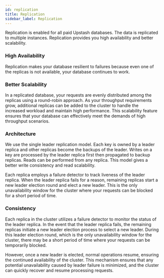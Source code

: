 ```yaml
---
id: replication
title: Replication
sidebar_label: Replication
---
```


Replication is enabled for all paid Upstash databases. The data is replicated to multiple instances. Replication provides you high availability and better scalability.

### High Availability

Replication makes your database resilient to failures because even one of the replicas is not available, your database continues to work.

### Better Scalability

In a replicated database, your requests are evenly distributed among the replicas using a round-robin approach. As your throughput requirements grow, additional replicas can be added to the cluster to handle the increased workload and maintain high performance. This scalability feature ensures that your database can effectively meet the demands of high throughput scenarios.

### Architecture

We use the single leader replication model. Each key is owned by a leader replica and other replicas become the backups of the leader. Writes on a key are processed by the leader replica first then propagated to backup replicas. Reads can be performed from any replica. This model gives a better write consistency and read scalability.

Each replica employs a failure detector to track liveness of the leader replica. When the leader replica fails for a reason, remaining replicas start a new leader election round and elect a new leader. This is the only unavailability window for the cluster where your requests can be blocked for a short period of time.

### Consistency

Each replica in the cluster utilizes a failure detector to monitor the status of the leader replica. In the event that the leader replica fails, the remaining replicas initiate a new leader election process to select a new leader. During this leader election round, which is the only unavailability window for the cluster, there may be a short period of time where your requests can be temporarily blocked.

However, once a new leader is elected, normal operations resume, ensuring the continued availability of the cluster. This mechanism ensures that any potential unavailability caused by leader failure is minimized, and the cluster can quickly recover and resume processing requests.
